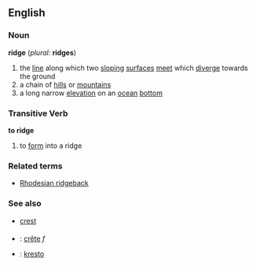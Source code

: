 ==English==
===Noun===
'''ridge''' (''plural:'' '''ridges''')
#the [[line]] along which two [[sloping]] [[surface]]s [[meet]] which [[diverge]] towards the ground
#a chain of [[hills]] or [[mountains]]
#a long narrow [[elevation]] on an [[ocean]] [[bottom]]

===Transitive Verb===
'''to ridge'''
#to [[form]] into a ridge

===Related terms===
*[[Rhodesian ridgeback]]

===See also===
*[[crest]]


===={{trans}}====

* {{fr}} : [[crête]] ''f''
* {{io}} : [[kresto]]